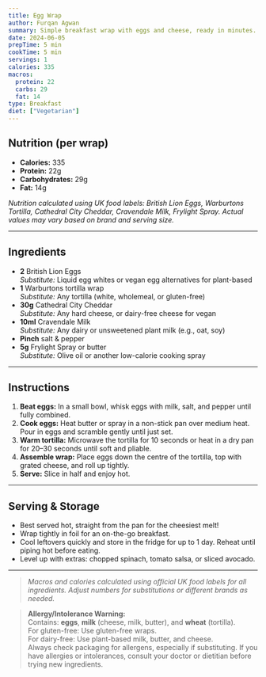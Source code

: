 ```yaml
---
title: Egg Wrap
author: Furqan Agwan
summary: Simple breakfast wrap with eggs and cheese, ready in minutes.
date: 2024-06-05
prepTime: 5 min
cookTime: 5 min
servings: 1
calories: 335
macros:
  protein: 22
  carbs: 29
  fat: 14
type: Breakfast
diet: ["Vegetarian"]
---
```


## Nutrition (per wrap)

- **Calories:** 335  
- **Protein:** 22g  
- **Carbohydrates:** 29g  
- **Fat:** 14g

_Nutrition calculated using UK food labels: British Lion Eggs, Warburtons Tortilla, Cathedral City Cheddar, Cravendale Milk, Frylight Spray. Actual values may vary based on brand and serving size._

---

## Ingredients

- **2** British Lion Eggs  
  _Substitute:_ Liquid egg whites or vegan egg alternatives for plant-based
- **1** Warburtons tortilla wrap  
  _Substitute:_ Any tortilla (white, wholemeal, or gluten-free)
- **30g** Cathedral City Cheddar  
  _Substitute:_ Any hard cheese, or dairy-free cheese for vegan
- **10ml** Cravendale Milk  
  _Substitute:_ Any dairy or unsweetened plant milk (e.g., oat, soy)
- **Pinch** salt & pepper
- **5g** Frylight Spray or butter  
  _Substitute:_ Olive oil or another low-calorie cooking spray

---

## Instructions

1. **Beat eggs:** In a small bowl, whisk eggs with milk, salt, and pepper until fully combined.
2. **Cook eggs:** Heat butter or spray in a non-stick pan over medium heat. Pour in eggs and scramble gently until just set.
3. **Warm tortilla:** Microwave the tortilla for 10 seconds or heat in a dry pan for 20–30 seconds until soft and pliable.
4. **Assemble wrap:** Place eggs down the centre of the tortilla, top with grated cheese, and roll up tightly.
5. **Serve:** Slice in half and enjoy hot.

---

## Serving & Storage

- Best served hot, straight from the pan for the cheesiest melt!
- Wrap tightly in foil for an on-the-go breakfast.
- Cool leftovers quickly and store in the fridge for up to 1 day. Reheat until piping hot before eating.
- Level up with extras: chopped spinach, tomato salsa, or sliced avocado.

---

> _Macros and calories calculated using official UK food labels for all ingredients. Adjust numbers for substitutions or different brands as needed._

> **Allergy/Intolerance Warning:**  
> Contains: **eggs**, **milk** (cheese, milk, butter), and **wheat** (tortilla).  
> For gluten-free: Use gluten-free wraps.  
> For dairy-free: Use plant-based milk, butter, and cheese.  
> Always check packaging for allergens, especially if substituting. If you have allergies or intolerances, consult your doctor or dietitian before trying new ingredients.

